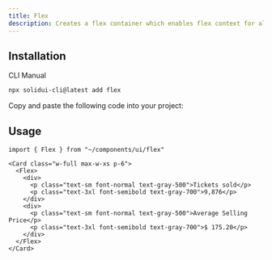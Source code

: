```yaml
---
title: Flex
description: Creates a flex container which enables flex context for all its direct children.
---
```


<ComponentPreview name="flex-demo" />

## Installation

<Tabs defaultValue="cli">

<TabsList>
  <TabsTrigger value="cli">CLI</TabsTrigger>
  <TabsTrigger value="manual">Manual</TabsTrigger>
</TabsList>

<TabsContent value="cli">

```bash
npx solidui-cli@latest add flex
```

</TabsContent>

<TabsContent value="manual">

<Step>Copy and paste the following code into your project: </Step>

<ComponentSource name="flex" />

</TabsContent>

</Tabs>

## Usage

```tsx
import { Flex } from "~/components/ui/flex"
```

```tsx
<Card class="w-full max-w-xs p-6">
  <Flex>
    <div>
      <p class="text-sm font-normal text-gray-500">Tickets sold</p>
      <p class="text-3xl font-semibold text-gray-700">9,876</p>
    </div>
    <div>
      <p class="text-sm font-normal text-gray-500">Average Selling Price</p>
      <p class="text-3xl font-semibold text-gray-700">$ 175.20</p>
    </div>
  </Flex>
</Card>
```
